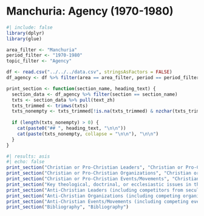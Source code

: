 # Manchuria: Agency (1970-1980)

```{r}
#| include: false
library(dplyr)
library(glue)

area_filter <- "Manchuria"
period_filter <- "1970-1980"
topic_filter <- "Agency"

df <- read.csv("../../../data.csv", stringsAsFactors = FALSE)
df_agency <- df %>% filter(area == area_filter, period == period_filter, topic == topic_filter)

print_section <- function(section_name, heading_text) {
  section_data <- df_agency %>% filter(section == section_name)
  txts <- section_data %>% pull(text_zh)
  txts_trimmed <- trimws(txts)
  txts_nonempty <- txts_trimmed[!is.na(txts_trimmed) & nzchar(txts_trimmed)]
  
  if (length(txts_nonempty) > 0) {
    cat(paste0("## ", heading_text, "\n\n"))
    cat(paste(txts_nonempty, collapse = "\n\n"), "\n\n")
  }
}
```

```{r}
#| results: asis
#| echo: false
print_section("Christian or Pro-Christian Leaders", "Christian or Pro-Christian Leaders")
print_section("Christian or Pro-Christian Organizations", "Christian or Pro-Christian Organizations")
print_section("Christian or Pro-Christian Events/Movements", "Christian or Pro-Christian Events/Movements")
print_section("Key theological, doctrinal, or ecclesiastic issues in this decade, if any", "Key Theological Issues")
print_section("Anti-Christian Leaders (including competitors from secularisms and other religions who argued or campaigned against Christianity)", "Anti-Christian Leaders")
print_section("Anti-Christian Organizations (including competing organizations of secularisms and other religions that campaigned against Christianity)", "Anti-Christian Organizations")
print_section("Anti-Christian Events/Movements (including competing events/movements against Christianity)", "Anti-Christian Events/Movements")
print_section("Bibliography", "Bibliography")
```